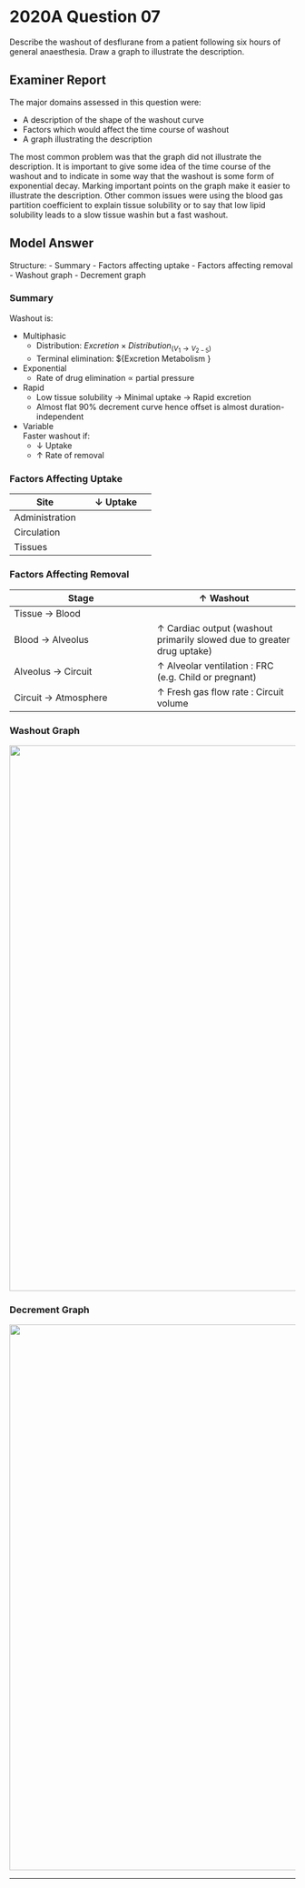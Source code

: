 # 2020A Question 07 

Describe the washout of desflurane from a patient following six hours of general anaesthesia. Draw a graph to illustrate the description.


## Examiner Report

The major domains assessed in this question were:

* A description of the shape of the washout curve
* Factors which would affect the time course of washout
* A graph illustrating the description


The most common problem was that the graph did not illustrate the description. It is important to give some idea of the time course of the washout and to indicate in some way that the washout is some form of exponential decay. Marking important points on the graph make it easier to illustrate the description.
Other common issues were using the blood gas partition coefficient to explain tissue solubility or to say that low lipid solubility leads to a slow tissue washin but a fast washout.

## Model Answer

Structure:
- Summary
- Factors affecting uptake
- Factors affecting removal
- Washout graph
- Decrement graph

### Summary

Washout is:

* Multiphasic
	* Distribution: $Excretion \times Distribution_{(V_1 \rightarrow V_{2-5})}$
	* Terminal elimination: ${Excretion \times Metabolism } \over {Distribution_{(V_{2-5} \rightarrow V_1)}}
* Exponential
	* Rate of drug elimination ∝ partial pressure
* Rapid
	* Low tissue solubility → Minimal uptake → Rapid excretion
	* Almost flat 90% decrement curve hence offset is almost duration-independent
* Variable\
Faster washout if:
	* ↓ Uptake
	* ↑ Rate of removal


### Factors Affecting Uptake


|Site|↓ Uptake|
|---|---|
|Administration|<p>↓ Inspired concentration (cf. ↑ MAC in paediatrics)</p>|
|Circulation|<p>↓ Cardiac output → ↓ Tissue blood flow (cf. ↑ CO in paediatrics)</p>|
|Tissues|<p>- ↓ Muscle volume – more important (cf. ↑ muscle in the obese)</p><p>- ↓ Fat volume – less important unless very long duration</p>|


### Factors Affecting Removal


|Stage|↑ Washout|
| -- | -- |
|Tissue → Blood|<p>- ↑ Tissue blood flow (i.e. cardiac output)</p><p>- ↓ Compartment volume (i.e. not obese)</p><p>- ↓ Duration of anaesthesia</p>|
|Blood → Alveolus|↑ Cardiac output (washout primarily slowed due to greater drug uptake)|
|Alveolus → Circuit|↑ Alveolar ventilation : FRC (e.g. Child or pregnant)|
|Circuit → Atmosphere|↑ Fresh gas flow rate : Circuit volume|

### Washout Graph

<img src="resources/fa-fao.svg" style="width: 60pc;">

### Decrement Graph

<img src="resources/desflurane-washout.svg" style="width: 60pc;">


--- 

